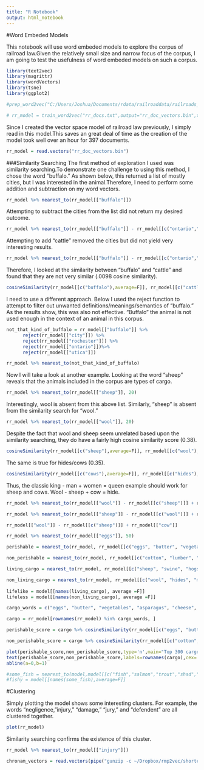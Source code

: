 ```yaml
---
title: "R Notebook"
output: html_notebook
---
```


#Word Embeded Models

This notebook will use word embeded models to explore the corpus of railroad law.Given the relatively small size and narrow focus of the corpus, I am going to test the usefulness of word embeded models on such a corpus.
```r
library(text2vec)
library(magrittr)
library(wordVectors)
library(tsne)
library(ggplot2)
```

```r
#prep_word2vec("C:/Users/Joshua/Documents/rdata/railroaddata/railroads_documents","rr_docs.txt",lowercase=T) 

```

```r
# rr_model = train_word2vec("rr_docs.txt",output="rr_doc_vectors.bin",threads = 6,vectors = 100,window=12)
```
Since I created the vector space model of railroad law previously, I simply read in this model.This saves an great deal of time as the creation of the model took well over an hour for 397 documents. 
```r
rr_model = read.vectors("rr_doc_vectors.bin")
```
###Similarity Searching
The first method of exploration I used was similarity searching.To demonstrate one challenge to using this method, I chose the word "buffalo." As shown below, this returned a list of mostly cities, but I was interested in the animal.Therefore, I need to perform some addition and subtraction on my word vectors.
```r
rr_model %>% nearest_to(rr_model[["buffalo"]])
```


Attempting to subtract the cities from the list did not return my desired outcome. 
```r
rr_model %>% nearest_to(rr_model[["buffalo"]] - rr_model[[c("ontario","rochester")]])

```
Attempting to add "cattle" removed the cities but did not yield very interesting results. 
```r
rr_model %>% nearest_to(rr_model[["buffalo"]] - rr_model[[c("ontario","rochester")]] + rr_model[["cattle"]])
```
Therefore, I looked at the similarity between "buffalo" and "cattle" and found that they are not very similar (.0098 cosine similarity).
```r
cosineSimilarity(rr_model[[c("buffalo"),average=F]], rr_model[[c("cattle"), average=F]])

```
I need to use a different approach. Below I used the reject function to attempt to filter out unwanted definitions/meanings/semantics of "buffalo." As the results show, this was also not effective. "Buffalo" the animal is not used enough in the context of an animal in this corpus. 
```r
not_that_kind_of_buffalo = rr_model[["buffalo"]] %>%
      reject(rr_model[["city"]]) %>% 
      reject(rr_model[["rochester"]]) %>%   
      reject(rr_model[["ontario"]])%>%   
      reject(rr_model[["utica"]]) 

rr_model %>% nearest_to(not_that_kind_of_buffalo)
```

Now I will take a look at another example.
Looking at the word "sheep" reveals that the animals included in the corpus are types of cargo. 
```r
rr_model %>% nearest_to(rr_model[["sheep"]], 20)
```
Interestingly, wool is absent from this above list. Similarly, "sheep" is absent from the similarity search for "wool."

```r
rr_model %>% nearest_to(rr_model[["wool"]], 20)
```


Despite the fact that wool and sheep seem unrelated based upon the similarity searching, they do have a fairly high cosine similarity score (0.38). 
```r
cosineSimilarity(rr_model[[c("sheep"),average=F]], rr_model[[c("wool"), average=F]])
```
The same is true for hides/cows (0.35).
```r
cosineSimilarity(rr_model[[c("cows"),average=F]], rr_model[[c("hides"), average=F]])

```

Thus, the classic king - man + women = queen example should work for sheep and cows. Wool - sheep + cow = hide. 

```r
rr_model %>% nearest_to(rr_model[["wool"]] - rr_model[[c("sheep")]] + rr_model[["cow"]], 25)
```

```r
rr_model %>% nearest_to(rr_model[["sheep"]] - rr_model[[c("wool")]] + rr_model[["hide"]])
```
```r
rr_model[["wool"]] - rr_model[[c("sheep")]] + rr_model[["cow"]]
```




```r
rr_model %>% nearest_to(rr_model[["eggs"]], 50)

perishable = nearest_to(rr_model, rr_model[[c("eggs", "butter", "vegetables", "asparagus", "cheese", "lettuce", "potatoes", "peas", "margarine", "oranges", "beans", "beef", "lemons", "beeries", "cabbage", "peaches", "peaches", "apples")]], 150)

non_perishable = nearest_to(rr_model, rr_model[[c("cotton", "lumber", "cement", "coal", "iron", "steel", "shingles", "lime", "turpentine", "petroleum", "fertilizer", "salt", "leather")]], 150)

living_cargo = nearest_to(rr_model, rr_model[[c("sheep", "swine", "hogs", "goats", "cattle", "cows", "pigs", "mules", "calves", "poultry")]], 150)

non_living_cargo = nearest_to(rr_model, rr_model[[c("wool", "hides", "meat", "cheese", "grain", "potatoes", "hay", "cotton", "four", "leather", "hops", "fruit", "vegetables", "sugar", "canned", "eggs", "stuffs", "dried", "groceries", "canned")]], 150)
                     
lifelike = model[[names(living_cargo), average =F]]
lifeless = model[[names(non_living_cargo), average =F]]

cargo_words = c("eggs", "butter", "vegetables", "asparagus", "cheese", "lettuce", "potatoes", "peas", "margarine", "oranges", "beans", "beef", "lemons", "beeries", "cabbage", "peaches", "peaches", "apples", "cotton", "lumber", "cement", "coal", "iron", "steel", "shingles", "lime", "turpentine", "petroleum", "fertilizer", "salt", "leather")

cargo = rr_model[rownames(rr_model) %in% cargo_words, ]

perishable_score = cargo %>% cosineSimilarity(rr_model[[c("eggs", "butter", "vegetables", "asparagus", "cheese", "lettuce", "potatoes", "peas", "margarine", "oranges", "beans", "beef", "lemons", "beeries", "cabbage", "peaches", "peaches", "apples")]])

non_perishable_score = cargo %>% cosineSimilarity(rr_model[[c("cotton", "lumber", "cement", "coal", "iron", "steel", "shingles", "lime", "turpentine", "petroleum", "fertilizer", "salt", "leather")]])

plot(perishable_score,non_perishable_score,type='n',main="Top 300 cargo words plotted by their similarity to perishable\n(x axis) and non perishable (y axis).")
text(perishable_score,non_perishable_score,labels=rownames(cargo),cex=.7) 
abline(a=0,b=1)

#some_fish = nearest_to(model,model[[c("fish","salmon","trout","shad","flounder","carp","roe","eels")]],150)
#fishy = model[[names(some_fish),average=F]]
```



#Clustering

Simply plotting the model shows some interesting clusters. For example, the words "negligence, "injury," "damage," "jury," and "defendent" are all clustered together.
```r
plot(rr_model)
```
Similarity searching confirms the existence of this cluster.
```r
rr_model %>% nearest_to(rr_model[["injury"]])
```



```r
chronam_vectors = read.vectors(pipe("gunzip -c ~/Dropbox/rmp2vec/shorter_chronam.txt.gz"),nrow=50000,vectors = 500)
```

